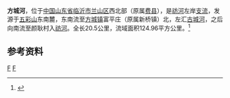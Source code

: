 {{Infobox River
  | river_name      = 方城河
  | image_name      =
  | image_size      = 
  | caption         = 
  | origin          = [[山东省|山东省]][[临沂市|临沂市]][[兰山区|兰山区]][[五彩山_(临沂)|五彩山]]东南麓
  | mouth           = 山东省临沂市兰山区[[方城镇|方城镇]]颜耿村[[祊河|祊河]]
  | basin_countries = {{PRC}}
  | length          = 20.5 公里
  | elevation       = 310 米
  | mouth_elevation = 87 米
  | discharge       = 
  | watershed       = 124.96 平方公里
}}
'''方城河'''，位于[[中国|中国]][[山东省|山东省]][[临沂市|临沂市]][[兰山区|兰山区]]西北部（原属[[费县|费县]]），是[[祊河|祊河]]左岸[[支流|支流]]，发源于[[五彩山_(临沂)|五彩山]]东南麓，东南流至[[方城镇|方城镇]]富平庄（原属新桥镇）北，左汇[[古城河_(方城河)|古城河]]，之后向南流至颜耿村入[[祊河|祊河]]。全长20.5公里，流域面积124.96平方公里。<ref name="中国河湖大典">{{cite book zh |author=《[[中国河湖大典|中国河湖大典]]》编纂委员会 |title=《中国河湖大典·淮河卷》 |format=M |edition=1 |location=北京 |publisher=中国水利水电出版社 |date=2010年9月 |pages=202页 |id= ISBN 978-7-5084-7953-8}}</ref>
==参考资料==
{{reflist}}

[[Category:沂沭泗河水系|F]]
[[Category:山东河流|F]]